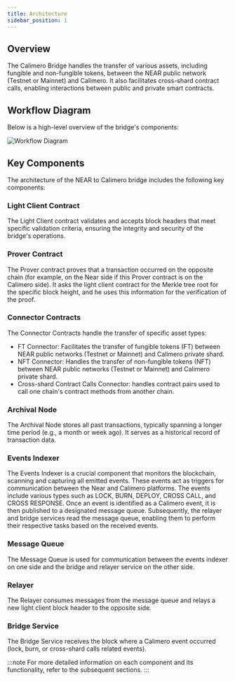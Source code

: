 ```yaml
---
title: Architecture
sidebar_position: 1
---
```


## Overview

The Calimero Bridge handles the transfer of various assets, including fungible and non-fungible tokens, between the NEAR public network (Testnet or Mainnet) and Calimero. It also facilitates cross-shard contract calls, enabling interactions between public and private smart contracts.

## Workflow Diagram

Below is a high-level overview of the bridge's components:

![Workflow Diagram](https://github.com/calimero-is-near/docs/assets/39309699/6d0691e7-1816-4d30-8065-264718464340)

## Key Components

The architecture of the NEAR to Calimero bridge includes the following key components:

### Light Client Contract

The Light Client contract validates and accepts block headers that meet specific validation criteria, ensuring the integrity and security of the bridge's operations.

### Prover Contract

The Prover contract proves that a transaction occurred on the opposite chain (for example, on the Near side if this Prover contract is on the Calimero side). It asks the light client contract for the Merkle tree root for the specific block height, and he uses this information for the verification of the proof.

### Connector Contracts

The Connector Contracts handle the transfer of specific asset types:

- FT Connector: Facilitates the transfer of fungible tokens (FT) between NEAR public networks (Testnet or Mainnet) and Calimero private shard.
- NFT Connector: Handles the transfer of non-fungible tokens (NFT) between NEAR public networks (Testnet or Mainnet) and Calimero private shard.
- Cross-shard Contract Calls Connector: handles contract pairs used to call one chain's contract methods from another chain.

### Archival Node
The Archival Node stores all past transactions, typically spanning a longer time period (e.g., a month or week ago). It serves as a historical record of transaction data.

### Events Indexer
The Events Indexer is a crucial component that monitors the blockchain, scanning and capturing all emitted events. These events act as triggers for communication between the Near and Calimero platforms. The events include various types such as LOCK, BURN, DEPLOY, CROSS CALL, and CROSS RESPONSE.
Once an event is identified as a Calimero event, it is then published to a designated message queue. Subsequently, the relayer and bridge services read the message queue, enabling them to perform their respective tasks based on the received events.

### Message Queue
The Message Queue is used for communication between the events indexer on one side and the bridge and relayer service on the other side.

### Relayer
The Relayer consumes messages from the message queue and relays a new light client block header to the opposite side.

### Bridge Service
The Bridge Service receives the block where a Calimero event occurred (lock, burn, or cross-shard calls related events).

:::note
For more detailed information on each component and its functionality, refer to the subsequent sections.
:::
